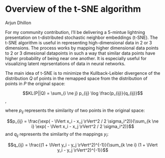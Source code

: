 # Overview of the t-SNE algorithm

Arjun Dhillon

For my community contribution, I'll be delivering a 5-mintue lightning presentation on t-distributed stochastic neighbor embeddings (t-SNE).  The t-SNE algorithm is useful in representing high-dimensional data in 2 or 3 dimensions.  The process works by mapping higher dimensional data points to 2 or 3 dimesional datapoints in such a way that similar data points have higher probability of being near one another.  It is especially useful for visualizing latent reprsentations of data in neural networks.  

The main idea of t-SNE is to minimize the Kullback-Leibler divergence of the distribution $Q$ of points in the remapped space from the distribution of points in $P$ the original space:

$$KL(P||Q) = \sum_{i \ne j} p_{ij} \log \frac{p_{ij}}{q_{ij}}$$,

where $p_{ij}$ represents the similarity of two points in the original space:

$$p_{ij} = \frac{\exp( - \lVert x_i - x_j \rVert^2 / 2 \sigma_i^2)}{\sum_{k \ne i} \exp( - \lVert x_i - x_j \rVert^2 / 2 \sigma_i^2)}$$
and $q_{ij}$ represents the similarity of the mappings $y_i$:

$$q_{ij} = \frac{(1 + \lVert y_i - y_j \rVert^2)^{-1}}{\sum_{k \ne i} (1 + \lVert y_i - y_j \rVert^2)^{-1}}$$




